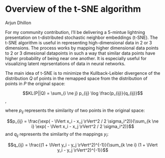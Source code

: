 # Overview of the t-SNE algorithm

Arjun Dhillon

For my community contribution, I'll be delivering a 5-mintue lightning presentation on t-distributed stochastic neighbor embeddings (t-SNE).  The t-SNE algorithm is useful in representing high-dimensional data in 2 or 3 dimensions.  The process works by mapping higher dimensional data points to 2 or 3 dimesional datapoints in such a way that similar data points have higher probability of being near one another.  It is especially useful for visualizing latent reprsentations of data in neural networks.  

The main idea of t-SNE is to minimize the Kullback-Leibler divergence of the distribution $Q$ of points in the remapped space from the distribution of points in $P$ the original space:

$$KL(P||Q) = \sum_{i \ne j} p_{ij} \log \frac{p_{ij}}{q_{ij}}$$,

where $p_{ij}$ represents the similarity of two points in the original space:

$$p_{ij} = \frac{\exp( - \lVert x_i - x_j \rVert^2 / 2 \sigma_i^2)}{\sum_{k \ne i} \exp( - \lVert x_i - x_j \rVert^2 / 2 \sigma_i^2)}$$
and $q_{ij}$ represents the similarity of the mappings $y_i$:

$$q_{ij} = \frac{(1 + \lVert y_i - y_j \rVert^2)^{-1}}{\sum_{k \ne i} (1 + \lVert y_i - y_j \rVert^2)^{-1}}$$




